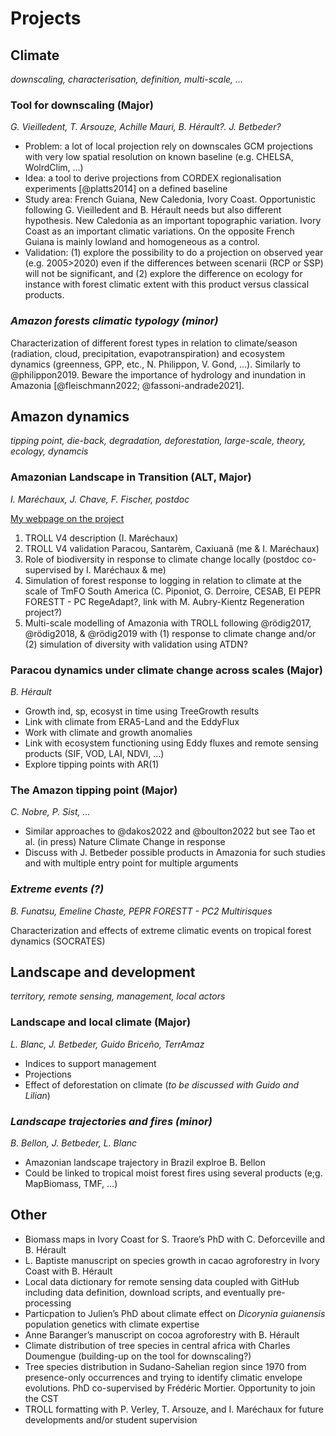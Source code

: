 # Projects {.unnumbered}

## Climate

*downscaling, characterisation, definition, multi-scale, ...*

### Tool for downscaling (Major)

*G. Vieilledent, T. Arsouze, Achille Mauri, B. Hérault?. J. Betbeder?*

-   Problem: a lot of local projection rely on downscales GCM projections with very low spatial resolution on known baseline (e.g. CHELSA, WolrdClim, ...)
-   Idea: a tool to derive projections from CORDEX regionalisation experiments [@platts2014] on a defined baseline
-   Study area: French Guiana, New Caledonia, Ivory Coast. Opportunistic following G. Vieilledent and B. Hérault needs but also different hypothesis. New Caledonia as an important topographic variation. Ivory Coast as an important climatic variations. On the opposite French Guiana is mainly lowland and homogeneous as a control.
-   Validation: (1) explore the possibility to do a projection on observed year (e.g. 2005\>2020) even if the differences between scenarii (RCP or SSP) will not be significant, and (2) explore the difference on ecology for instance with forest climatic extent with this product versus classical products.

### *Amazon forests climatic typology (minor)*

Characterization of different forest types in relation to climate/season (radiation, cloud, precipitation, evapotranspiration) and ecosystem dynamics (greenness, GPP, etc., N. Philippon, V. Gond, ...). Similarly to @philippon2019. Beware the importance of hydrology and inundation in Amazonia [@fleischmann2022; @fassoni-andrade2021].

## Amazon dynamics

*tipping point, die-back, degradation, deforestation, large-scale, theory, ecology, dynamcis*

### Amazonian Landscape in Transition (ALT, Major)

*I. Maréchaux, J. Chave, F. Fischer, postdoc*

[My webpage on the project](https://main–altpages.netlify.app/)

1.  TROLL V4 description (I. Maréchaux)
2.  TROLL V4 validation Paracou, Santarèm, Caxiuanã (me & I. Maréchaux)
3.  Role of biodiversity in response to climate change locally (postdoc co-supervised by I. Maréchaux & me)
4.  Simulation of forest response to logging in relation to climate at the scale of TmFO South America (C. Piponiot, G. Derroire, CESAB, EI PEPR FORESTT - PC RegeAdapt?, link with M. Aubry-Kientz Regeneration project?)
5.  Multi-scale modelling of Amazonia with TROLL following @rödig2017, @rödig2018, & @rödig2019 with (1) response to climate change and/or (2) simulation of diversity with validation using ATDN?

### Paracou dynamics under climate change across scales (Major)

*B. Hérault*

-   Growth ind, sp, ecosyst in time using TreeGrowth results
-   Link with climate from ERA5-Land and the EddyFlux
-   Work with climate and growth anomalies
-   Link with ecosystem functioning using Eddy fluxes and remote sensing products (SIF, VOD, LAI, NDVI, ...)
-   Explore tipping points with AR(1)

### The Amazon tipping point (Major)

*C. Nobre, P. Sist, ...*

-   Similar approaches to @dakos2022 and @boulton2022 but see Tao et al. (in press) Nature Climate Change in response
-   Discuss with J. Betbeder possible products in Amazonia for such studies and with multiple entry point for multiple arguments

### *Extreme events (?)*

*B. Funatsu, Emeline Chaste, PEPR FORESTT - PC2 Multirisques*

Characterization and effects of extreme climatic events on tropical forest dynamics (SOCRATES)

## Landscape and development

*territory, remote sensing, management, local actors*

### Landscape and local climate (Major)

*L. Blanc, J. Betbeder, Guido Briceño, TerrAmaz*

-   Indices to support management
-   Projections
-   Effect of deforestation on climate (*to be discussed with Guido and Lilian*)

### *Landscape trajectories and fires (minor)*

*B. Bellon, J. Betbeder, L. Blanc*

-   Amazonian landscape trajectory in Brazil explroe B. Bellon
-   Could be linked to tropical moist forest fires using several products (e;g. MapBiomass, TMF, ...)

## Other

-   Biomass maps in Ivory Coast for S. Traore's PhD with C. Deforceville and B. Hérault
-   L. Baptiste manuscript on species growth in cacao agroforestry in Ivory Coast with B. Hérault
-   Local data dictionary for remote sensing data coupled with GitHub including data definition, download scripts, and eventually pre-processing
-   Particpation to Julien's PhD about climate effect on *Dicorynia guianensis* population genetics with climate expertise
-   Anne Baranger's manuscript on cocoa agroforestry with B. Hérault
-   Climate distribution of tree species in central africa with Charles Doumengue (building-up on the tool for downscaling?)
-   Tree species distribution in Sudano-Sahelian region since 1970 from presence-only occurrences and trying to identify climatic envelope evolutions. PhD co-supervised by Frédéric Mortier. Opportunity to join the CST
-   TROLL formatting with P. Verley, T. Arsouze, and I. Maréchaux for future developments and/or student supervision
